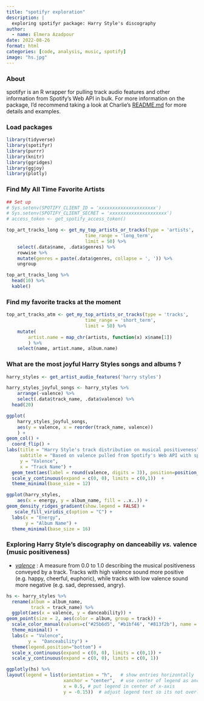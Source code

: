 ```yaml
---
title: "spotifyr exploration"
description: |
  exploring spotifyr package: Harry Style's discography  
author:
  - name: Elmera Azadpour
date: 2022-08-26
format: html
categories: [code, analysis, music, spotify]
image: "hs.jpg"
---
```


### About
spotifyr is an R wrapper for pulling track audio features and other information from Spotify's Web API in bulk. For more information on the package, I'd recommend taking a look at Charlie's [README.md](https://github.com/charlie86/spotifyr) for more details and examples.

### Load packages

```r
library(tidyverse)
library(spotifyr)
library(purrr)
library(knitr)
library(ggridges)
library(ggjoy)
library(plotly) 
```

### Find My All Time Favorite Artists

```r
## Set up 
# Sys.setenv(SPOTIFY_CLIENT_ID = 'xxxxxxxxxxxxxxxxxxxxx')
# Sys.setenv(SPOTIFY_CLIENT_SECRET = 'xxxxxxxxxxxxxxxxxxxxx')
# access_token <- get_spotify_access_token()

top_art_tracks_long <- get_my_top_artists_or_tracks(type = 'artists', 
                             time_range = 'long_term', 
                             limit = 50) %>% 
    select(.data$name, .data$genres) %>% 
    rowwise %>% 
    mutate(genres = paste(.data$genres, collapse = ', ')) %>% 
    ungroup 

top_art_tracks_long %>%
  head(10) %>% 
  kable()
```

### Find my favorite tracks at the moment

```r
top_art_tracks_atm <- get_my_top_artists_or_tracks(type = 'tracks', 
                             time_range = 'short_term', 
                             limit = 50) %>% 
    mutate(
        artist.name = map_chr(artists, function(x) x$name[1])
        ) %>% 
    select(name, artist.name, album.name) 
```

### What are the most joyful Harry Styles songs and albums ?

```r
harry_styles <- get_artist_audio_features('harry styles')

harry_styles_joyful_songs <- harry_styles %>% 
    arrange(-valence) %>% 
    select(.data$track_name, .data$valence) %>% 
  head(20)

ggplot(
    harry_styles_joyful_songs, 
    aes(y = valence, x = reorder(track_name, valence))
    ) + 
geom_col() +
  coord_flip() + 
labs(title = "Harry Style's track distribution on musical positiveness", 
     subtitle = "Based on valence pulled from Spotify's Web API with spotifyr",
     y = "Valence",
     x = "Track Name") +
  geom_text(aes(label = round(valence, digits = 3)), position=position_dodge(width=1.0), hjust= -0.30, size=3) +
  scale_y_continuous(expand = c(0, 0), limits = c(0,1))  +
  theme_minimal(base_size = 12)

ggplot(harry_styles, 
    aes(x = energy, y = album_name, fill = ..x..)) + 
geom_density_ridges_gradient(show.legend = FALSE) + 
   scale_fill_viridis_c(option = "C") + 
  labs(x = "Energy",
       y = "Album Name") +
  theme_minimal(base_size = 16)
```

### Exploring Harry Style's discography on danceabiliy *vs.* valence (music positiveness)

-   [*valence*](https://community.spotify.com/t5/Spotify-for-Developers/Valence-as-a-measure-of-happiness/td-p/4385221) : A measure from 0.0 to 1.0 describing the musical positiveness conveyed by a track. Tracks with high valence sound more positive (e.g. happy, cheerful, euphoric), while tracks with low valence sound more negative (e.g. sad, depressed, angry).

```r
hs <- harry_styles %>% 
  rename(album = album_name, 
         track = track_name) %>% 
  ggplot(aes(x = valence, y = danceability)) + 
geom_point(size = 2, aes(color = album, group = track)) +
  scale_color_manual(values=c("#25b6d5", "#b1bf46", "#813f2b"), name = "Album Name") +
  theme_minimal() +
  labs(x = "Valence",
        y =  "Danceability") +
  theme(legend.position="bottom") +
  scale_x_continuous(expand = c(0, 0), limits = c(0,1)) + 
  scale_y_continuous(expand = c(0, 0), limits = c(0, 1))

ggplotly(hs) %>% 
layout(legend = list(orientation = "h",   # show entries horizontally
                     xanchor = "center",  # use center of legend as anchor
                     x = 0.5, # put legend in center of x-axis
                     y = -0.15))  # adjust legend text so its not overlapping with x-axis        
```

